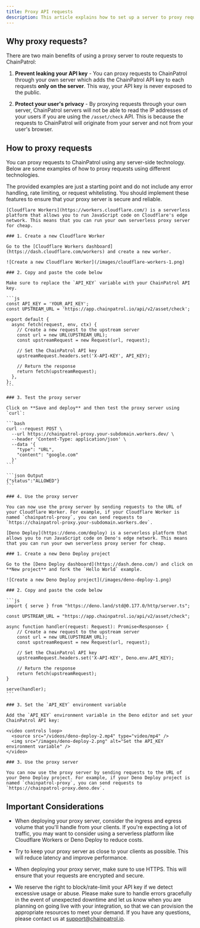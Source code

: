 ```yaml
---
title: Proxy API requests
description: This article explains how to set up a server to proxy requests to ChainPatrol.
---
```


## Why proxy requests?

There are two main benefits of using a proxy server to route requests to ChainPatrol:

1. **Prevent leaking your API key** - You can proxy requests to ChainPatrol through your own server which adds the ChainPatrol API key to each requests **only on the server**. This way, your API key is never exposed to the public.

2. **Protect your user's privacy** - By proxying requests through your own server, ChainPatrol servers will not be able to read the IP addresses of your users if you are using the `/asset/check` API. This is because the requests to ChainPatrol will originate from your server and not from your user's browser.

## How to proxy requests

You can proxy requests to ChainPatrol using any server-side technology. Below are some examples of how to proxy requests using different technologies.

<Warning>
  The provided examples are just a starting point and do not include any error
  handling, rate limiting, or request whitelisting. You should implement these
  features to ensure that your proxy server is secure and reliable.
</Warning>

<AccordionGroup>
  <Accordion title="Cloudflare Workers" description="Recommended" icon="cloudflare">
    
    [Cloudflare Workers](https://workers.cloudflare.com/) is a serverless platform that allows you to run JavaScript code on Cloudflare's edge network. This means that you can run your own serverless proxy server for cheap.

    ### 1. Create a new Cloudflare Worker

    Go to the [Cloudflare Workers dashboard](https://dash.cloudflare.com/workers) and create a new worker.

    ![Create a new Cloudflare Worker](/images/cloudflare-workers-1.png)

    ### 2. Copy and paste the code below

    Make sure to replace the `API_KEY` variable with your ChainPatrol API key.

    ```js
    const API_KEY = 'YOUR_API_KEY';
    const UPSTREAM_URL = 'https://app.chainpatrol.io/api/v2/asset/check';

    export default {
      async fetch(request, env, ctx) {
        // Create a new request to the upstream server
        const url = new URL(UPSTREAM_URL);
        const upstreamRequest = new Request(url, request);

        // Set the ChainPatrol API key
        upstreamRequest.headers.set('X-API-KEY', API_KEY);

        // Return the response
        return fetch(upstreamRequest);
      },
    };
    ```

    ### 3. Test the proxy server

    Click on **Save and deploy** and then test the proxy server using `curl`:

    ```bash
    curl --request POST \
      --url https://chainpatrol-proxy.your-subdomain.workers.dev/ \
      --header 'Content-Type: application/json' \
      --data '{
        "type": "URL",
        "content": "google.com"
      }'
    ```

    ```json Output
    {"status":"ALLOWED"}
    ```

    ### 4. Use the proxy server

    You can now use the proxy server by sending requests to the URL of your Cloudflare Worker. For example, if your Cloudflare Worker is named `chainpatrol-proxy`, you can send requests to `https://chainpatrol-proxy.your-subdomain.workers.dev`.

  </Accordion>

  <Accordion title="Deno Deploy" icon="dinosaur">

    [Deno Deploy](https://deno.com/deploy) is a serverless platform that allows you to run JavaScript code on Deno's edge network. This means that you can run your own serverless proxy server for cheap.

    ### 1. Create a new Deno Deploy project

    Go to the [Deno Deploy dashboard](https://dash.deno.com/) and click on **New project** and fork the `Hello World` example.

    ![Create a new Deno Deploy project](/images/deno-deploy-1.png)

    ### 2. Copy and paste the code below

    ```js
    import { serve } from "https://deno.land/std@0.177.0/http/server.ts";

    const UPSTREAM_URL = "https://app.chainpatrol.io/api/v2/asset/check";

    async function handler(request: Request): Promise<Response> {
        // Create a new request to the upstream server
        const url = new URL(UPSTREAM_URL);
        const upstreamRequest = new Request(url, request);

        // Set the ChainPatrol API key
        upstreamRequest.headers.set('X-API-KEY', Deno.env.API_KEY);

        // Return the response
        return fetch(upstreamRequest);
    }

    serve(handler);
    ```

    ### 3. Set the `API_KEY` environment variable

    Add the `API_KEY` environment variable in the Deno editor and set your ChainPatrol API key:

    <video controls loop>
      <source src="/videos/deno-deploy-2.mp4" type="video/mp4" />
      <img src="/images/deno-deploy-2.png" alt="Set the API_KEY environment variable" />
    </video>

    ### 3. Use the proxy server

    You can now use the proxy server by sending requests to the URL of your Deno Deploy project. For example, if your Deno Deploy project is named `chainpatrol-proxy`, you can send requests to `https://chainpatrol-proxy.deno.dev`.

  </Accordion>

</AccordionGroup>

## Important Considerations

- When deploying your proxy server, consider the ingress and egress volume that you'll handle from your clients. If you're expecting a lot of traffic, you may want to consider using a serverless platform like Cloudflare Workers or Deno Deploy to reduce costs.

- Try to keep your proxy server as close to your clients as possible. This will reduce latency and improve performance.

- When deploying your proxy server, make sure to use HTTPS. This will ensure that your requests are encrypted and secure.

- We reserve the right to block/rate-limit your API key if we detect excessive usage or abuse. Please make sure to handle errors gracefully in the event of unexpected downtime and let us know when you are planning on going live with your integration, so that we can provision the appropriate resources to meet your demand. If you have any questions, please contact us at [support@chainpatrol.io](mailto:support@chainpatrol.io?subject=Re:%20Proxy%20API%20Requests&body=).
